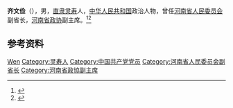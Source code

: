 '''齐文俭'''（{{bd|1913年||1984年}}），男，[[直隶|直隶]][[灵寿|灵寿]]人，[[中华人民共和国|中华人民共和国]]政治人物，曾任[[河南省人民委员会|河南省人民委员会]]副省长，[[河南省政协|河南省政协]]副主席。<ref>{{cite book|title=中囯人名大辞典·当代人物卷|author=廖盖隆等编|year=1990|publisher=上海辞书出版社|location=上海|page=}}</ref><ref>{{Cite book|title=中华人民共和国职官志|author=何虎生, 李耀东, 向常福主编|publisher=中国社会出版社|year=2003|isbn=9787800883934|location=北京|pages=}}</ref>

== 参考资料 ==
{{reflist}}

{{中国人物小作品}}

{{Authority control}}
{{DEFAULTSORT:Qi齐}}
[[Category:齊姓|Wen]]
[[Category:灵寿人|Category:灵寿人]]
[[Category:中国共产党党员|Category:中国共产党党员]]
[[Category:河南省人民委员会副省长|Category:河南省人民委员会副省长]]
[[Category:河南省政協副主席|Category:河南省政協副主席]]